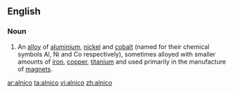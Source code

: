 ==English==

===Noun===
{{en-noun}}
{{wikipedia}}

#An [[alloy]] of [[aluminium]], [[nickel]] and [[cobalt]] (named for their chemical symbols Al, Ni and Co respectively), sometimes alloyed with smaller amounts of [[iron]], [[copper]], [[titanium]] and used primarily in the manufacture of [[magnet]]s.

{{anagrams:en/acilno}}
[[ar:alnico]]
[[ta:alnico]]
[[vi:alnico]]
[[zh:alnico]]
